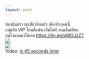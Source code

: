 ```yaml
--- 
layout: post 
--- 
```



&#3609;&#3657;&#3629;&#3591;&#3617;&#3636;&#3609;&#3605;&#3619;&#3634; &#3614;&#3634;&#3648;&#3626;&#3637;&#3618;&#3623;&#3629;&#3637;&#3585;&#3649;&#3621;&#3657;&#3623; &#3648;&#3604;&#3655;&#3604;&#3592;&#3619;&#3636;&#3591;&#3654;&#3588;&#3609;&#3609;&#3637;&#3657;<br>&#3585;&#3621;&#3640;&#3656;&#3617;&#3621;&#3633;&#3610; VIP &#3650;&#3629;&#3609;&#3621;&#3637;&#3656;&#3649;&#3615;&#3609; &#3648;&#3629;&#3655;&#3617;&#3652;&#3621;&#3615;&#3660; &#3591;&#3634;&#3609;&#3648;&#3604;&#3655;&#3604;&#3648;&#3614;&#3637;&#3618;&#3610; <br>&#3626;&#3609;&#3651;&#3592;&#3649;&#3629;&#3604;&#3617;&#3634;&#3652;&#3604;&#3657;&#3648;&#3621;&#3618; <a href="https://lin.ee/pMOJzZ7" target="_blank" rel="nofollow noopener">https://lin.ee/pMOJzZ7</a><br><a href='https://sun9-84.userapi.com/impg/n49LUne8FYg_hjrhJMzJdg67AxmDML4HaQ7TLw/6mI_dCEaUIU.jpg?size=1080x1440&quality=96&sign=bfb4fad99d26e79a555900c052d2d0e3&type=album'><img src='https://sun9-84.userapi.com/impg/n49LUne8FYg_hjrhJMzJdg67AxmDML4HaQ7TLw/6mI_dCEaUIU.jpg?size=453x604&quality=96&sign=dbba0f24dcdd8a5eb9b5d495a8fbfec8&type=album'></a><br><a href='https://sun9-29.userapi.com/impg/LCcmL9EoccrlIzq3jwxduODd4D8jvbgCa-D7ow/Yc-efbEA1DM.jpg?size=1536x2048&quality=96&sign=bdfb4f3deec93c10970df74f31664f21&type=album'><img src='https://sun9-29.userapi.com/impg/LCcmL9EoccrlIzq3jwxduODd4D8jvbgCa-D7ow/Yc-efbEA1DM.jpg?size=453x604&quality=96&sign=81cc2f80b1d176cf691784d52ab0e55a&type=album'></a><br>Video: <a href="https://vk.com/video-204157576_456239218?list=89dd7cc970db70df15">is 45 seconds long </a>